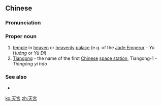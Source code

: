 {{also|天宫}}
==Chinese==
{{zh-forms|s=天宫}}

===Pronunciation===
{{zh-pron
|m=Tiāngōng
|mn=thian-kiong
|cat=pn
}}

===Proper noun===
{{zh-proper noun}}

# [[temple]] in [[heaven]] or [[heavenly]] [[palace]] (e.g. of the [[w:Jade Emperor|Jade Emperor]] - {{lang|zh|玉皇}} ''Yù Huáng'' or {{lang|zh|玉帝}} ''Yù Dì'')
# [[w:Tiangong 1|Tiangong]] - the name of the first [[Chinese]] [[space station]], Tiangong-1 - {{lang|zh|天宮一號}} ''Tiāngōng yī hào''

===See also===
* {{zh-l|天宮圖|horoscope}}

[[ko:天宮]]
[[zh:天宮]]
